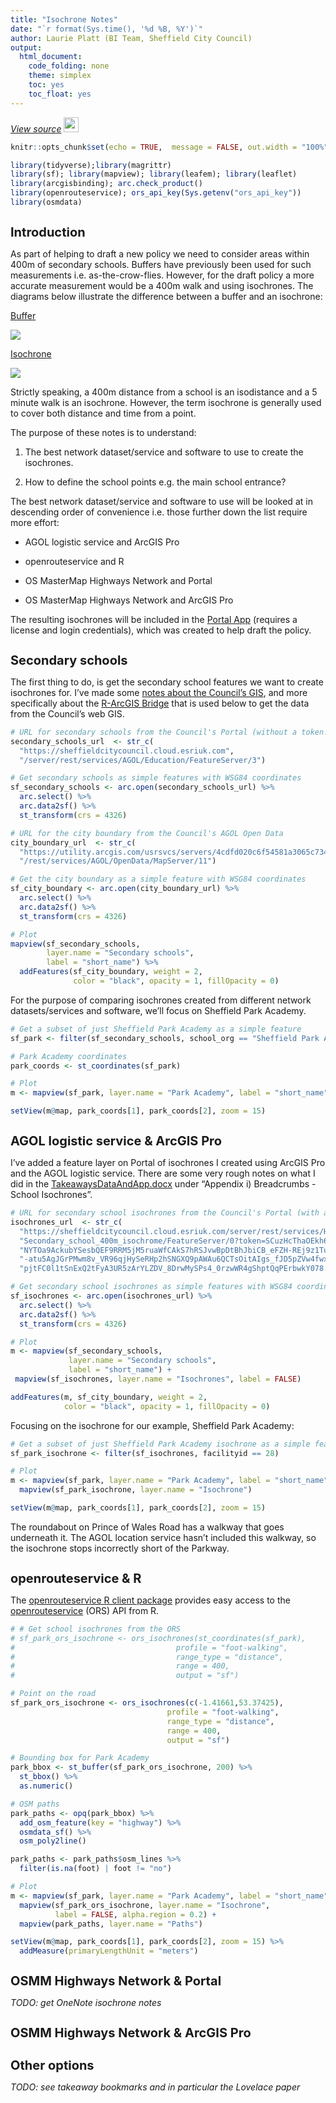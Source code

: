 ```yaml
---
title: "Isochrone Notes"
date: "`r format(Sys.time(), '%d %B, %Y')`"
author: Laurie Platt (BI Team, Sheffield City Council)
output: 
  html_document: 
    code_folding: none
    theme: simplex
    toc: yes
    toc_float: yes
---
```


[*View source*](https://github.com/scc-pi/isochrones) ![](octocat.png){width="24"}

```{=html}
<style type="text/css">
h1.title {
  font-size: 24px;
  font-weight: bold;
}
h1 { 
  font-size: 20px;
  font-weight: bold;
}
h4.author { 
  font-size: 14px;
  font-style: italic;
}
h4.date { 
  font-size: 14px;
  font-style: italic;
}
</style>
```

```r
knitr::opts_chunk$set(echo = TRUE,	message = FALSE, out.width = "100%")

library(tidyverse);library(magrittr)
library(sf); library(mapview); library(leafem); library(leaflet)
library(arcgisbinding); arc.check_product()
library(openrouteservice); ors_api_key(Sys.getenv("ors_api_key"))
library(osmdata)
```

# Introduction

As part of helping to draft a new policy we need to consider areas within 400m of secondary schools. Buffers have previously been used for such measurements i.e. as-the-crow-flies. However, for the draft policy a more accurate measurement would be a 400m walk and using isochrones. The diagrams below illustrate the difference between a buffer and an isochrone:

[Buffer]{.ul}

![](buffer.png)

[Isochrone]{.ul}

![](isochrone.png)

Strictly speaking, a 400m distance from a school is an isodistance and a 5 minute walk is an isochrone. However, the term isochrone is generally used to cover both distance and time from a point.

The purpose of these notes is to understand:

1.  The best network dataset/service and software to use to create the isochrones.

2.  How to define the school points e.g. the main school entrance?

The best network dataset/service and software to use will be looked at in descending order of convenience i.e. those further down the list require more effort:

-   AGOL logistic service and ArcGIS Pro

-   openrouteservice and R

-   OS MasterMap Highways Network and Portal

-   OS MasterMap Highways Network and ArcGIS Pro

The resulting isochrones will be included in the [Portal App](https://sheffieldcitycouncil.cloud.esriuk.com/portal/apps/View/index.html?appid=ba3cbfdb0c3642c6bfe48500b11473e9) (requires a license and login credentials), which was created to help draft the policy.

# Secondary schools

The first thing to do, is get the secondary school features we want to create isochrones for. I've made some [notes about the Council's GIS](https://scc-pi.github.io/notes/gis.html#gis), and more specifically about the [R-ArcGIS Bridge](https://scc-pi.github.io/notes/gis.html#r-arcgis-bridge) that is used below to get the data from the Council's web GIS.

```r
# URL for secondary schools from the Council's Portal (without a token!)
secondary_schools_url  <- str_c(
  "https://sheffieldcitycouncil.cloud.esriuk.com",
  "/server/rest/services/AGOL/Education/FeatureServer/3")

# Get secondary schools as simple features with WSG84 coordinates
sf_secondary_schools <- arc.open(secondary_schools_url) %>% 
  arc.select() %>% 
  arc.data2sf() %>% 
  st_transform(crs = 4326)

# URL for the city boundary from the Council's AGOL Open Data
city_boundary_url  <- str_c(
  "https://utility.arcgis.com/usrsvcs/servers/4cdfd020c6f54581a3065c734535adab",
  "/rest/services/AGOL/OpenData/MapServer/11")

# Get the city boundary as a simple feature with WSG84 coordinates 
sf_city_boundary <- arc.open(city_boundary_url) %>% 
  arc.select() %>% 
  arc.data2sf() %>% 
  st_transform(crs = 4326)

# Plot
mapview(sf_secondary_schools, 
        layer.name = "Secondary schools", 
        label = "short_name") %>% 
  addFeatures(sf_city_boundary, weight = 2, 
              color = "black", opacity = 1, fillOpacity = 0)
```

For the purpose of comparing isochrones created from different network datasets/services and software, we'll focus on Sheffield Park Academy.

```r
# Get a subset of just Sheffield Park Academy as a simple feature
sf_park <- filter(sf_secondary_schools, school_org == "Sheffield Park Academy")

# Park Academy coordinates
park_coords <- st_coordinates(sf_park)

# Plot
m <- mapview(sf_park, layer.name = "Park Academy", label = "short_name")

setView(m@map, park_coords[1], park_coords[2], zoom = 15)
```

# AGOL logistic service & ArcGIS Pro

I've added a feature layer on Portal of isochrones I created using ArcGIS Pro and the AGOL logistic service. There are some very rough notes on what I did in the [TakeawaysDataAndApp.docx](https://1drv.ms/w/s!AhGALyAD2g76ibwuUw9xeggd29iV4g?e=Coiglw) under "Appendix i) Breadcrumbs - School Isochrones".

```r
# URL for secondary school isochrones from the Council's Portal (with a token!)
isochrones_url  <- str_c(
  "https://sheffieldcitycouncil.cloud.esriuk.com/server/rest/services/Hosted/",
  "Secondary_school_400m_isochrome/FeatureServer/0?token=SCuzHcThaOEkh6ewOOmp",
  "NYTOa9AckubYSesbQEF9RRM5jM5ruaWfCAkS7hRSJvwBpDtBhJbiCB_eFZH-REj9z1Tu7jOGF2",
  "-atu5AgJGrPMwm8v_VR96qjHySeRHp2hSNGXQ9pAWAu6QCTsOitAIgs_fJD5pZVw4fwxXSg0es",
  "pjtFC0l1tSnExQ2tFyA3UR5zArYLZDV_8DrwMySPs4_0rzwWR4gShptQqPErbwkY078.")

# Get secondary school isochrones as simple features with WSG84 coordinates
sf_isochrones <- arc.open(isochrones_url) %>% 
  arc.select() %>% 
  arc.data2sf() %>% 
  st_transform(crs = 4326)

# Plot
m <- mapview(sf_secondary_schools, 
             layer.name = "Secondary schools", 
             label = "short_name") + 
 mapview(sf_isochrones, layer.name = "Isochrones", label = FALSE)

addFeatures(m, sf_city_boundary, weight = 2, 
            color = "black", opacity = 1, fillOpacity = 0)
```

Focusing on the isochrone for our example, Sheffield Park Academy:

```r
# Get a subset of just Sheffield Park Academy isochrone as a simple feature
sf_park_isochrone <- filter(sf_isochrones, facilityid == 28)

# Plot
m <- mapview(sf_park, layer.name = "Park Academy", label = "short_name") +
  mapview(sf_park_isochrone, layer.name = "Isochrone")

setView(m@map, park_coords[1], park_coords[2], zoom = 15)
```

The roundabout on Prince of Wales Road has a walkway that goes underneath it. The AGOL location service hasn't included this walkway, so the isochrone stops incorrectly short of the Parkway.

# openrouteservice & R

The [openrouteservice R client package](https://giscience.github.io/openrouteservice-r/index.html) provides easy access to the [openrouteservice](https://openrouteservice.org/) (ORS) API from R.

```r
# # Get school isochrones from the ORS
# sf_park_ors_isochrone <- ors_isochrones(st_coordinates(sf_park),
#                                    profile = "foot-walking",
#                                    range_type = "distance",
#                                    range = 400,
#                                    output = "sf")

# Point on the road
sf_park_ors_isochrone <- ors_isochrones(c(-1.41661,53.37425),
                                   profile = "foot-walking",
                                   range_type = "distance",
                                   range = 400,
                                   output = "sf")

# Bounding box for Park Academy 
park_bbox <- st_buffer(sf_park_ors_isochrone, 200) %>% 
  st_bbox() %>%
  as.numeric()

# OSM paths
park_paths <- opq(park_bbox) %>%
  add_osm_feature(key = "highway") %>% 
  osmdata_sf() %>% 
  osm_poly2line() 

park_paths <- park_paths$osm_lines %>% 
  filter(is.na(foot) | foot != "no")

# Plot
m <- mapview(sf_park, layer.name = "Park Academy", label = "short_name") +
  mapview(sf_park_ors_isochrone, layer.name = "Isochrone", 
          label = FALSE, alpha.region = 0.2) + 
  mapview(park_paths, layer.name = "Paths")

setView(m@map, park_coords[1], park_coords[2], zoom = 15) %>% 
  addMeasure(primaryLengthUnit = "meters")
```

# OSMM Highways Network & Portal

*TODO: get OneNote isochrone notes*

# OSMM Highways Network & ArcGIS Pro

# Other options

*TODO: see takeaway bookmarks and in particular the Lovelace paper*
